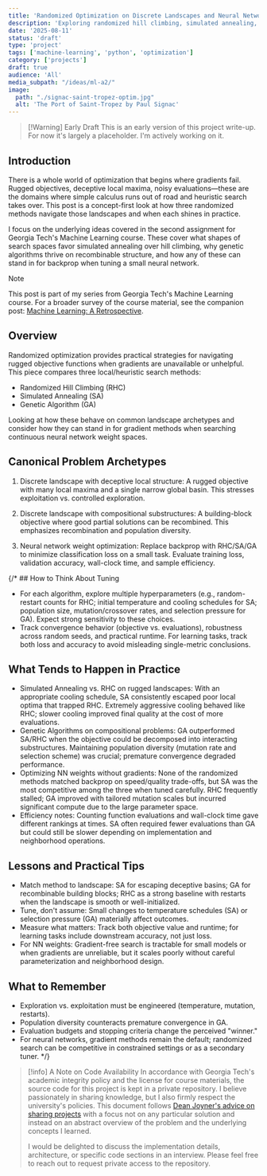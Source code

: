 ```yaml
---
title: 'Randomized Optimization on Discrete Landscapes and Neural Networks'
description: 'Exploring randomized hill climbing, simulated annealing, and genetic algorithms across discrete fitness landscapes and as alternatives to backprop for neural network weight search.'
date: '2025-08-11'
status: 'draft'
type: 'project'
tags: ['machine-learning', 'python', 'optimization']
category: ['projects']
draft: true
audience: 'All'
media_subpath: "/ideas/ml-a2/"
image:
  path: "./signac-saint-tropez-optim.jpg"
  alt: 'The Port of Saint-Tropez by Paul Signac'
---
```


> [!Warning] Early Draft
> This is an early version of this project write-up. For now it's largely a placeholder. I'm actively working on it.

## Introduction

There is a whole world of optimization that begins where gradients fail. Rugged objectives, deceptive local maxima, noisy evaluations—these are the domains where simple calculus runs out of road and heuristic search takes over. This post is a concept-first look at how three randomized methods navigate those landscapes and when each shines in practice.

I focus on the underlying ideas covered in the second assignment for Georgia Tech's Machine Learning course. These cover what shapes of search spaces favor simulated annealing over hill climbing, why genetic algorithms thrive on recombinable structure, and how any of these can stand in for backprop when tuning a small neural network.

> [!note]
> This post is part of my series from Georgia Tech's Machine Learning course. For a broader survey of the course material, see the companion post: [Machine Learning: A Retrospective](/ideas/2025/ml-retro/).

## Overview

Randomized optimization provides practical strategies for navigating rugged objective functions when gradients are unavailable or unhelpful. This piece compares three local/heuristic search methods:

- Randomized Hill Climbing (RHC)
- Simulated Annealing (SA)
- Genetic Algorithm (GA)

Looking at how these behave on common landscape archetypes and consider how they can stand in for gradient methods when searching continuous neural network weight spaces.

## Canonical Problem Archetypes

1) Discrete landscape with deceptive local structure: A rugged objective with many local maxima and a single narrow global basin. This stresses exploitation vs. controlled exploration.

2) Discrete landscape with compositional substructures: A building-block objective where good partial solutions can be recombined. This emphasizes recombination and population diversity.

3) Neural network weight optimization: Replace backprop with RHC/SA/GA to minimize classification loss on a small task. Evaluate training loss, validation accuracy, wall-clock time, and sample efficiency.

{/* ## How to Think About Tuning

- For each algorithm, explore multiple hyperparameters (e.g., random-restart counts for RHC; initial temperature and cooling schedules for SA; population size, mutation/crossover rates, and selection pressure for GA). Expect strong sensitivity to these choices.
- Track convergence behavior (objective vs. evaluations), robustness across random seeds, and practical runtime. For learning tasks, track both loss and accuracy to avoid misleading single-metric conclusions.

## What Tends to Happen in Practice

- Simulated Annealing vs. RHC on rugged landscapes: With an appropriate cooling schedule, SA consistently escaped poor local optima that trapped RHC. Extremely aggressive cooling behaved like RHC; slower cooling improved final quality at the cost of more evaluations.
- Genetic Algorithms on compositional problems: GA outperformed SA/RHC when the objective could be decomposed into interacting substructures. Maintaining population diversity (mutation rate and selection scheme) was crucial; premature convergence degraded performance.
- Optimizing NN weights without gradients: None of the randomized methods matched backprop on speed/quality trade-offs, but SA was the most competitive among the three when tuned carefully. RHC frequently stalled; GA improved with tailored mutation scales but incurred significant compute due to the large parameter space.
- Efficiency notes: Counting function evaluations and wall-clock time gave different rankings at times. SA often required fewer evaluations than GA but could still be slower depending on implementation and neighborhood operations.

## Lessons and Practical Tips

- Match method to landscape: SA for escaping deceptive basins; GA for recombinable building blocks; RHC as a strong baseline with restarts when the landscape is smooth or well-initialized.
- Tune, don't assume: Small changes to temperature schedules (SA) or selection pressure (GA) materially affect outcomes.
- Measure what matters: Track both objective value and runtime; for learning tasks include downstream accuracy, not just loss.
- For NN weights: Gradient-free search is tractable for small models or when gradients are unreliable, but it scales poorly without careful parameterization and neighborhood design.

## What to Remember

- Exploration vs. exploitation must be engineered (temperature, mutation, restarts).
- Population diversity counteracts premature convergence in GA.
- Evaluation budgets and stopping criteria change the perceived "winner."
- For neural networks, gradient methods remain the default; randomized search can be competitive in constrained settings or as a secondary tuner. */}

> [!info] A Note on Code Availability
> In accordance with Georgia Tech's academic integrity policy and the license for course materials, the source code for this project is kept in a private repository. I believe passionately in sharing knowledge, but I also firmly respect the university's policies. This document follows [Dean Joyner's advice on sharing projects](https://www.reddit.com/r/OMSCS/comments/zwdwns/comment/j1udv6w/) with a focus not on any particular solution and instead on an abstract overview of the problem and the underlying concepts I learned.
>
> I would be delighted to discuss the implementation details, architecture, or specific code sections in an interview. Please feel free to reach out to request private access to the repository.
